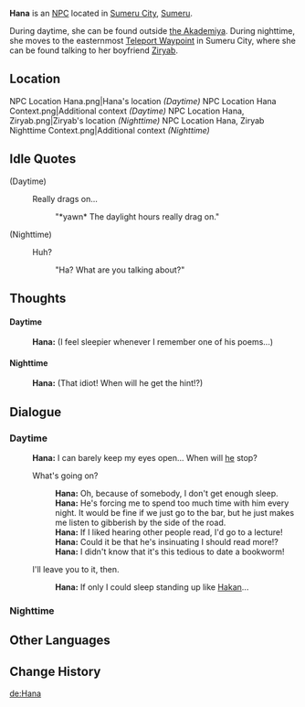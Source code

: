 {{Character Infobox
|type             = NPC
|image            = NPC Hana.png
|region           = Sumeru
|affiliation      = Corps of Thirty
|title            = Mercenary, Corps of Thirty

|voiceEN          = 
|voiceCN          = 
|voiceJP          = 
}}
'''Hana''' is an [[NPC]] located in [[Sumeru City]], [[Sumeru]].

During daytime, she can be found outside [[the Akademiya]]. During nighttime, she moves to the easternmost [[Teleport Waypoint]] in Sumeru City, where she can be found talking to her boyfriend [[Ziryab]].

==Location==
<gallery>
NPC Location Hana.png|Hana's location ''(Daytime)''
NPC Location Hana Context.png|Additional context ''(Daytime)''
NPC Location Hana, Ziryab.png|Ziryab's location ''(Nighttime)''
NPC Location Hana, Ziryab Nighttime Context.png|Additional context ''(Nighttime)''
</gallery>
<!--
==Profile==
''(To be added.)''

===Personality===
''(To be added.)''

===Appearance===
''(To be added.)''

==Quests and Events==
{{Quests and Events}}
-->
==Idle Quotes==
{{Dialogue start}}
;(Daytime)
: {{DIcon|Idle}} Really drags on...
:: {{A|VO Hana 01.ogg}} "*yawn* The daylight hours really drag on."

;(Nighttime)
: {{DIcon|Idle}} Huh?
:: {{A|VO Hana 02.ogg}} "Ha? What are you talking about?"
{{Dialogue end}}

==Thoughts==
{{All Schemes to Know Explanation|name=Hana}}
====Daytime====
:{{A|VO Hana All Schemes to Know 01.ogg}} '''Hana:''' (I feel sleepier whenever I remember one of his poems...)

====Nighttime====
:{{A|VO Hana All Schemes to Know 02.ogg}} '''Hana:''' (That idiot! When will he get the hint!?)

==Dialogue==
===Daytime===
{{Dialogue start}}
:'''Hana:''' I can barely keep my eyes open... When will [[Ziryab|he]] stop?
:{{DIcon}} What's going on?
::'''Hana:''' Oh, because of somebody, I don't get enough sleep.
::'''Hana:''' He's forcing me to spend too much time with him every night. It would be fine if we just go to the bar, but he just makes me listen to gibberish by the side of the road.
::'''Hana:''' If I liked hearing other people read, I'd go to a lecture!
::'''Hana:''' Could it be that he's insinuating I should read more!?
::'''Hana:''' I didn't know that it's this tedious to date a bookworm!
:{{DIcon}} I'll leave you to it, then.
::'''Hana:''' If only I could sleep standing up like [[Hakan]]...
{{Dialogue end}}

===Nighttime===
{{Transclude|Ziryab|Nighttime}}

==Other Languages==
{{Other Languages
|default_hidden = 1
|en      = Hana
|zhs     = 海娜
|zhs_rm  = Hǎinà
|zht     = 海娜
|zht_rm  = Hǎinà
|ja      = ハナ
|ja_rm   = Hana
|ko      = 하나
|ko_rm   = Hana
|es      = Hana
|fr      = Hana
|ru      = Хана
|th      = Hana
|vi      = Hana
|de      = Hana
|id      = Hana
|pt      = Hana
|tr      = Hana
|it      = Hana
}}

==Change History==
{{Change History|3.0}}
<!--
==References==
{{Reflist}}
-->

[[de:Hana]]